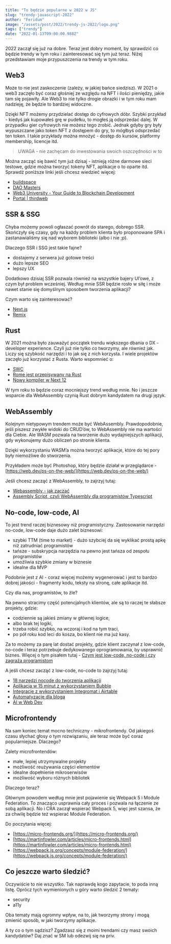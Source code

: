 ```yaml
---
title: "To będzie popularne w 2022 w JS"
slug: "trendy-javascript-2022"
author: "Feridum"
image: "/assets/post/2022/trendy-js-2022/logo.png"
tags: ["trendy"]
date: "2022-01-13T09:00:00.988Z"
---
```


2022 zaczął się już na dobre. Teraz jest dobry moment, by sprawdzić co będzie trendy w tym roku i zainteresować się tym już teraz. Niżej przedstawiam moje przypuszczenia na trendy w tym roku.



## Web3

Może to nie jest zaskoczenie (zależy, w jakiej bańce siedzisz). W 2021 o web3 zaczęło być coraz głośniej ze względu na NFT i ilości pieniędzy, jakie tam się pojawiły. Ale Web3 to nie tylko drogie obrazki i w tym roku mam nadzieję, że będzie to bardziej widoczne. 

Dzięki NFT możemy przydzielać dostęp do cyfrowych dóbr. Szybki przykład - kiedyś jak kupowałeś grę w pudełku, to mogłeś ją odsprzedać dalej. W przypadku gier cyfrowych nie możesz tego zrobić. Jednak gdyby gry były wypuszczane jako token NFT z dostępem do gry, to mógłbyś odsprzedać ten token.  I takie przykłady można mnożyć - dostęp do kursów, platformy membership, licencje itd.

> UWAGA - nie zachęcam do inwestowania swoich oszczędności w to

Można zacząć się bawić tym już dzisaj - istnieją różne darmowe sieci testowe, gdzie można tworzyć tokeny NFT, aplikacje o to oparte itd. Sprawdź poniższe linki jeśli chcesz wiedzieć więcej: 

- [buildspace](https://buildspace.so/)
- [DAO Masters](https://www.daomasters.xyz/)
- [Web3 University - Your Guide to Blockchain Development](https://www.web3.university/)
- [Portal | thirdweb](https://thirdweb.com/portal)

## SSR & SSG

Chyba możemy powoli ogłaszać powrót do starego, dobrego SSR. Skończyły się czasy, gdy na każdy problem klienta było proponowane SPA i zastanawialiśmy się nad wyborem biblioteki (albo i nie ;p).

Dlaczego SSR i SSG jest takie fajne?

- dostajemy z serwera już gotowe treści
- dużo lepsze SEO
- lepszy UX

Dodatkowo dzisiaj SSR pozwala również na wszystkie bajery UI’owe, z czym był problem wcześniej. Według mnie SSR będzie rosło w siłę i może nawet stanie się domyślnym sposobem tworzenia aplikacji?

Czym warto się zainteresować?

- [Next.js](https://nextjs.org/)
- [Remix](https://remix.run/)

## Rust

W 2021 można było zauważyć początek trendu większego dbania o DX - developer experience. Czyli już nie tylko co tworzymy, ale również jak. Liczy się szybkość narzędzi i to jak się z nich korzysta. I wiele projektów zaczęło już korzystać z Rusta. Warto wspomnieć o:

- [SWC](https://swc.rs/)
- [Rome jest przepisywany na Rust](https://rome.tools/blog/2021/09/21/rome-will-be-rewritten-in-rust)
- [Nowy kompiler w Next 12](https://nextjs.org/blog/next-12#faster-builds-and-fast-refresh-with-rust-compiler)

W tym roku to będzie coraz mocniejszy trend według mnie. No i jeszcze wsparcie dla WebAssembly czynią Rust dobrym kandydatem na drugi język.

## WebAssembly

Kolejnym nietypowym trendem może być WebAssembly. Prawdopodobnie, jeśli piszesz zwykłe widoki do CRUD’ów, to WebAssembly nie ma wartości dla Ciebie. Ale WASM pozwala na tworzenie dużo wydajniejszych aplikacji, gdy wykonujemy dużo obliczeń po stronie klienta. 

Dzięki wykorzystaniu WASM’a można tworzyć aplikacje, które do tej pory były niemożliwe do stworzenia. 

Przykładem może być Photoshop, który będzie działał w przeglądarce - [https://web.dev/ps-on-the-web/](https://web.dev/ps-on-the-web/)

Jeśli chcesz zacząć z WebAssembly, to zajrzyj tutaj:

- [Webassembly - jak zaczać](https://fsgeek.pl/post/webassembly-jak-zaczac/)
- [Assembly Script, czyli WebAssembly dla programistów Typescript](https://fsgeek.pl/post/assembly-script-czyli-webassembly-dla-programistow-typescripta/)

## No-code, low-code, AI

To jest trend raczej biznesowy niż programistyczny. Zastosowanie narzędzi no-code, low-code daje dużo zalet biznesowi: 

- szybki TTM (time to market) - dużo szybciej da się wyklikać prostą apkę niż zatrudniać programistów
- tańsze - subskrypcja narzędzia na pewno jest tańsza od zespołu programistów
- umożliwia szybkie zmiany w biznesie
- idealne dla MVP

Podobnie jest z AI - coraz więcej możemy wygenerować i jest to bardzo dobrej jakości - fragmenty kodu, teksty na stronę, całe aplikacje itd.

Czy dla nas, programistów, to źle?

Na pewno stracimy część potencjalnych klientów, ale są to raczej te słabsze projekty, gdzie:

- codziennie są jakieś zmiany w głównej logice,
- albo brak tej logiki,
- trzeba robić szybko, na wczoraj i kod na tym traci,
- po pół roku kod leci do kosza, bo klient nie ma już kasy.

Za to możemy za parę lat dostać projekty, gdzie klient zaczynał z low-code, no-code i teraz potrzebuje dedykowanego oprogramowania, by usprawnić biznes. Więcej o tym pisałem tutaj - [Czym jest low-code, no-code i czy zagraża programistom](https://fsgeek.pl/post/czym-jest-low-code-no-code/)

A jeśli chcesz zacząć z low-code, no-code to zajrzyj tutaj:

- [18 narzędzi nocode do tworzenia aplikacji](https://fsgeek.pl/post/18-narzedzi-nocode-do-stworzenia-aplikacji/)
- [Aplikacja w 15 minut z wykorzystaniem Bubble](https://fsgeek.pl/post/jak-15-minut-zrobic-todo-app/)
- [Integracje z wykorzystaniem Integromat i Airtable](https://fsgeek.pl/post/automatyzacje-integromat-airtable/)
- [Automatyzacje dla bloga](https://fsgeek.pl/post/automatyzacje-dla-bloga-integromat-airtable/)
- [AI w Web Dev](https://fsgeek.pl/post/przyszlosc-ai-w-web-development/)

## Microfrontendy

Na sam koniec temat mocno techniczny - mikrofrontendy. Od jakiegoś czasu słychać głosy o tym rozwiązaniu, ale teraz może być coraz popularniejsze. Dlaczego?

Zalety microfrontendów: 

- małe, lepiej utrzymywalne projekty
- możliwość reużywania części elementów
- idealne dopełnienie mikroserwisów
- możliwość wyboru różnych bibliotek

Dlaczego teraz?

Głównym powodem według mnie jest pojawienie się Webpack 5 i Module Federation. To znacząco usprawnia cały proces i pozwala na łączenie ze sobą aplikacji. No i CRA zaczął wspierać Webpack 5, więc jest szansa, że za chwilę będzie też wspierać Module Federation. 

Do poczytania więcej: 

- [https://micro-frontends.org/](https://micro-frontends.org/)
- [https://martinfowler.com/articles/micro-frontends.html](https://martinfowler.com/articles/micro-frontends.html)
- [https://webpack.js.org/concepts/module-federation/](https://webpack.js.org/concepts/module-federation/)

## Co jeszcze warto śledzić?

Oczywiście to nie wszystko. Tak naprawdę kogo zapytacie, to poda inną listę. Oprócz tych wymienionych u góry warto śledzić 2 tematy: 

- security
- a11y

Oba tematy mają ogromny wpływ, na to, jak tworzymy strony i mogą zmienić sposób, w jaki tworzymy aplikacje. 

A ty co o tym sądzisz? Zgadzasz się z moimi trendami czy masz swoich kandydatów? Daj znać w SM lub odezwij się na priv.